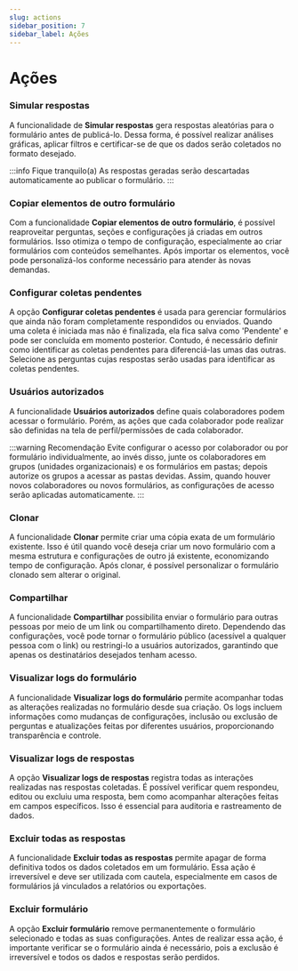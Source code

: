 ```yaml
---
slug: actions
sidebar_position: 7
sidebar_label: Ações
---
```


# Ações

### Simular respostas
A funcionalidade de **Simular respostas** gera respostas aleatórias para o formulário antes de publicá-lo.
Dessa forma, é possível realizar análises gráficas, aplicar filtros e certificar-se de que os dados serão coletados no formato desejado.

:::info Fique tranquilo(a)
As respostas geradas serão descartadas automaticamente ao publicar o formulário.
:::

### Copiar elementos de outro formulário
Com a funcionalidade **Copiar elementos de outro formulário**, é possível reaproveitar perguntas, seções e configurações
já criadas em outros formulários. Isso otimiza o tempo de configuração, especialmente ao criar formulários com conteúdos
semelhantes. Após importar os elementos, você pode personalizá-los conforme necessário para atender às novas demandas.

### Configurar coletas pendentes
A opção **Configurar coletas pendentes** é usada para gerenciar formulários que ainda não foram completamente respondidos
ou enviados.
Quando uma coleta é iniciada mas não é finalizada, ela fica salva como 'Pendente' e pode ser concluída em momento posterior.
Contudo, é necessário definir como identificar as coletas pendentes para diferenciá-las umas das outras. Selecione as perguntas
cujas respostas serão usadas para identificar as coletas pendentes.

### Usuários autorizados
A funcionalidade **Usuários autorizados** define quais colaboradores podem acessar o formulário. Porém, as ações que cada
colaborador pode realizar são definidas na tela de perfil/permissões de cada colaborador.

:::warning Recomendação
Evite configurar o acesso por colaborador ou por formulário individualmente, ao invés disso, junte os colaboradores em
grupos (unidades organizacionais) e os formulários em pastas; depois autorize os grupos a acessar as pastas devidas.
Assim, quando houver novos colaboradores ou novos formulários, as configurações de acesso serão aplicadas automaticamente.
:::

### Clonar
A funcionalidade **Clonar** permite criar uma cópia exata de um formulário existente. Isso é útil quando você deseja
criar um novo formulário com a mesma estrutura e configurações de outro já existente, economizando tempo de configuração.
Após clonar, é possível personalizar o formulário clonado sem alterar o original.

### Compartilhar
A funcionalidade **Compartilhar** possibilita enviar o formulário para outras pessoas por meio de um link ou compartilhamento
direto. Dependendo das configurações, você pode tornar o formulário público (acessível a qualquer pessoa com o link) ou
restringi-lo a usuários autorizados, garantindo que apenas os destinatários desejados tenham acesso.

### Visualizar logs do formulário
A funcionalidade **Visualizar logs do formulário** permite acompanhar todas as alterações realizadas no formulário desde sua
criação. Os logs incluem informações como mudanças de configurações, inclusão ou exclusão de perguntas e atualizações feitas por
diferentes usuários, proporcionando transparência e controle.

### Visualizar logs de respostas
A opção **Visualizar logs de respostas** registra todas as interações realizadas nas respostas coletadas. É possível verificar
quem respondeu, editou ou excluiu uma resposta, bem como acompanhar alterações feitas em campos específicos. Isso é essencial para
auditoria e rastreamento de dados.

### Excluir todas as respostas
A funcionalidade **Excluir todas as respostas** permite apagar de forma definitiva todos os dados coletados em um formulário.
Essa ação é irreversível e deve ser utilizada com cautela, especialmente em casos de formulários já vinculados a relatórios
ou exportações.

### Excluir formulário
A opção **Excluir formulário** remove permanentemente o formulário selecionado e todas as suas configurações. Antes de
realizar essa ação, é importante verificar se o formulário ainda é necessário, pois a exclusão é irreversível e todos os
dados e respostas serão perdidos.
